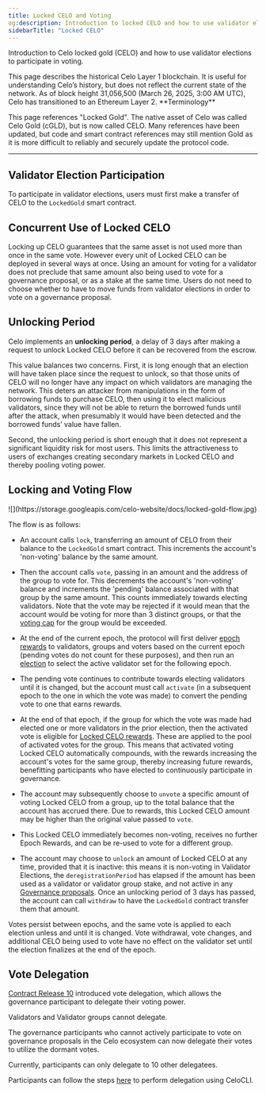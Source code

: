 ```yaml
---
title: Locked CELO and Voting
og:description: Introduction to locked CELO and how to use validator elections to participate in voting.
sidebarTitle: "Locked CELO"
---
```


Introduction to Celo locked gold (CELO) and how to use validator elections to participate in voting.

<Warning>
This page describes the historical Celo Layer 1 blockchain. It is useful for understanding Celo’s history, but does not reflect the current state of the network. As of block height 31,056,500 (March 26, 2025, 3:00 AM UTC), Celo has transitioned to an Ethereum Layer 2.
</Warning>

<Info>
**Terminology**

This page references "Locked Gold". The native asset of Celo was called Celo Gold (cGLD), but is now called CELO. Many references have been updated, but code and smart contract references may still mention Gold as it is more difficult to reliably and securely update the protocol code.
</Info>

---

## Validator Election Participation

To participate in validator elections, users must first make a transfer of CELO to the `LockedGold` smart contract.

## Concurrent Use of Locked CELO

Locking up CELO guarantees that the same asset is not used more than once in the same vote. However every unit of Locked CELO can be deployed in several ways at once. Using an amount for voting for a validator does not preclude that same amount also being used to vote for a governance proposal, or as a stake at the same time. Users do not need to choose whether to have to move funds from validator elections in order to vote on a governance proposal.

## Unlocking Period

Celo implements an **unlocking period**, a delay of 3 days after making a request to unlock Locked CELO before it can be recovered from the escrow.

This value balances two concerns. First, it is long enough that an election will have taken place since the request to unlock, so that those units of CELO will no longer have any impact on which validators are managing the network. This deters an attacker from manipulations in the form of borrowing funds to purchase CELO, then using it to elect malicious validators, since they will not be able to return the borrowed funds until after the attack, when presumably it would have been detected and the borrowed funds’ value have fallen.

Second, the unlocking period is short enough that it does not represent a significant liquidity risk for most users. This limits the attractiveness to users of exchanges creating secondary markets in Locked CELO and thereby pooling voting power.

## Locking and Voting Flow

<Frame>
![](https://storage.googleapis.com/celo-website/docs/locked-gold-flow.jpg)
</Frame>

The flow is as follows:

- An account calls `lock`, transferring an amount of CELO from their balance to the `LockedGold` smart contract. This increments the account's 'non-voting' balance by the same amount.

- Then the account calls `vote`, passing in an amount and the address of the group to vote for. This decrements the account's 'non-voting' balance and increments the 'pending' balance associated with that group by the same amount. This counts immediately towards electing validators. Note that the vote may be rejected if it would mean that the account would be voting for more than 3 distinct groups, or that the [voting cap](/legacy/protocol/pos/validator-elections#group-voting-caps) for the group would be exceeded.

- At the end of the current epoch, the protocol will first deliver [epoch rewards](/legacy/protocol/pos/epoch-rewards) to validators, groups and voters based on the current epoch (pending votes do not count for these purposes), and then run an [election](/legacy/protocol/pos/validator-elections) to select the active validator set for the following epoch.

- The pending vote continues to contribute towards electing validators until it is changed, but the account must call `activate` (in a subsequent epoch to the one in which the vote was made) to convert the pending vote to one that earns rewards.

- At the end of that epoch, if the group for which the vote was made had elected one or more validators in the prior election, then the activated vote is eligible for [Locked CELO rewards](/about-celo/protocol/epoch-rewards/index). These are applied to the pool of activated votes for the group. This means that activated voting Locked CELO automatically compounds, with the rewards increasing the account's votes for the same group, thereby increasing future rewards, benefitting participants who have elected to continuously participate in governance.

- The account may subsequently choose to `unvote` a specific amount of voting Locked CELO from a group, up to the total balance that the account has accrued there. Due to rewards, this Locked CELO amount may be higher than the original value passed to `vote`.

- This Locked CELO immediately becomes non-voting, receives no further Epoch Rewards, and can be re-used to vote for a different group.

- The account may choose to `unlock` an amount of Locked CELO at any time, provided that it is inactive: this means it is non-voting in Validator Elections, the `deregistrationPeriod` has elapsed if the amount has been used as a validator or validator group stake, and not active in any [Governance proposals](/about-celo/protocol/governance/overview). Once an unlocking period of 3 days has passed, the account can call `withdraw` to have the `LockedGold` contract transfer them that amount.

Votes persist between epochs, and the same vote is applied to each election unless and until it is changed. Vote withdrawal, vote changes, and additional CELO being used to vote have no effect on the validator set until the election finalizes at the end of the epoch.

## Vote Delegation

[Contract Release 10](https://github.com/celo-org/celo-monorepo/issues/10375) introduced vote delegation, which allows the governance participant to delegate their voting power.

<Info>
Validators and Validator groups cannot delegate.
</Info>

The governance participants who cannot actively participate to vote on governance proposals in the Celo ecosystem can now delegate their votes to utilize the dormant votes.

Currently, participants can only delegate to 10 other delegatees.

Participants can follow the steps [here](/about-celo/protocol/governance/voting-in-governance#vote-delegation) to perform delegation using CeloCLI.
